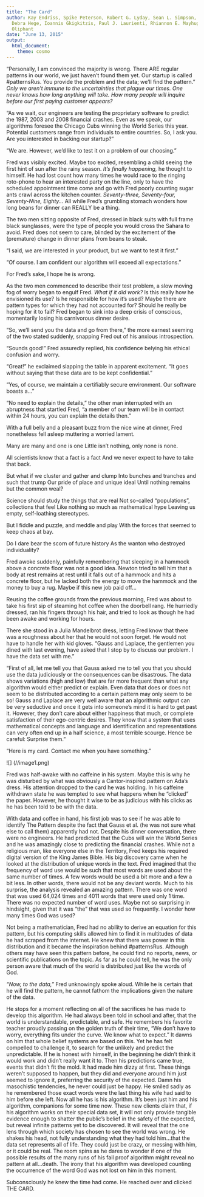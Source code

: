 ```yaml
---
title: "The Card"
author: Kay Endriss, Spike Peterson, Robert G. Lyday, Sean L. Simpson, Pranab Das,
  Debra Hege, Ioannis Gkigkitzis, Paul J. Laurienti, Rhiannon E. Mayhugh, and Michael
  Oliphant
date: "June 13, 2015"
output: 
  html_document: 
    theme: cosmo
---
```

“Personally, I am convinced the majority is wrong. There ARE regular patterns in our world, we just haven’t found them yet. Our startup is called #patternsRus. You provide the problem and the data; we’ll find the pattern.” _Only we aren't immune to the uncertainties that plague our times. One never knows how long anything will take. How many people will inquire before our first paying customer appears?_ 

“As we wait, our engineers are testing the proprietary software to predict the 1987, 2003 and 2008 financial crashes. Even as we speak, our algorithms foresee the Chicago Cubs winning the World Series this year. Potential customers range from individuals to entire countries. So, I ask you. Are you interested in backing our startup?” 

“We are. However, we’d like to test it on a problem of our choosing.” 

Fred was visibly excited. Maybe too excited, resembling a child seeing the first hint of sun after the rainy season. _It’s finally happening,_ he thought to himself. He had lost count how many times he would race to the ringing roto-phone to hear an interested party on the line, only to have the scheduled appointment time come and go with Fred poorly counting sugar ants crawl across the kitchen counter. _Seventy-three, Seventy-four, Seventy-Nine, Eighty…_ All while Fred’s grumbling stomach wonders how long beans for dinner can REALLY be a thing. 

The two men sitting opposite of Fred, dressed in black suits with full frame black sunglasses, were the type of people you would cross the Sahara to avoid. Fred does not seem to care, blinded by the excitement of the (premature) change in dinner plans from beans to steak. 

“I said, we are interested in your product, but we want to test it first.” 

“Of course. I am confident our algorithm will exceed all expectations.” 

For Fred’s sake, I hope he is wrong. 

As the two men commenced to describe their test problem, a slow moving fog of worry began to engulf Fred. _What if it did work?_ Is this really how he envisioned its use? Is he responsible for how it’s used? Maybe there are pattern types for which they had not accounted for? Should he really be hoping for it to fail? Fred began to sink into a deep crisis of conscious, momentarily losing his carnivorous dinner desire. 

“So, we’ll send you the data and go from there,” the more earnest seeming of the two stated suddenly, snapping Fred out of his anxious introspection. 

“Sounds good!” Fred assuredly replied, his confidence belying his ethical confusion and worry. 

“Great!” he exclaimed slapping the table in apparent excitement. “It goes without saying that these data are to be kept confidential.” 

“Yes, of course, we maintain a certifiably secure environment. Our software boasts a…” 

“No need to explain the details,” the other man interrupted with an abruptness that startled Fred, “a member of our team will be in contact within 24 hours, you can explain the details then.” 

With a full belly and a pleasant buzz from the nice wine at dinner, Fred nonetheless fell asleep muttering a worried lament.

Many are many and one is one 
Little isn’t nothing, only none is none. 

All scientists know that a fact is a fact 
And we never expect to have to take that back. 

But what if we cluster and gather and clump 
Into bunches and tranches and such that trump 
Our pride of place and unique ideal 
Until nothing remains but the common weal? 

Science should study the things that are real 
Not so-called “populations”, collections that feel 
Like nothing so much as mathematical hype 
Leaving us empty, self-loathing stereotypes. 

But I fiddle and puzzle, and meddle and play 
With the forces that seemed to keep chaos at bay. 

Do I dare bear the scorn of future history 
As the wanton who destroyed individuality? 

Fred awoke suddenly, painfully remembering that sleeping in a hammock above a concrete floor was not a good idea. Newton tried to tell him that a body at rest remains at rest until it falls out of a hammock and hits a concrete floor, but he lacked both the energy to move the hammock and the money to buy a rug. Maybe if this new job paid off… 

Reusing the coffee grounds from the previous morning, Fred was about to take his first sip of steaming hot coffee when the doorbell rang. He hurriedly dressed, ran his fingers through his hair, and tried to look as though he had been awake and working for hours. 

There she stood in a Julia Mandelbrot dress, letting Fred know that there was a roughness about her that he would not soon forget. He would not have to handle her with kid gloves. “Gauss and Laplace, the gentlemen you dined with last evening, have asked that I stop by to discuss our problem. I have the data set with me.” 

“First of all, let me tell you that Gauss asked me to tell you that you should use the data judiciously or the consequences can be disastrous. The data shows variations (high and low) that are far more frequent than what any algorithm would either predict or explain. Even data that does or does not seem to be distributed according to a certain pattern may only seem to be so! Gauss and Laplace are very well aware that an algorithmic output can be very seductive and once it gets into someone’s mind it is hard to get past it. However, they don’t care about either happiness that much, or complete satisfaction of their ego-centric desires. They know that a system that uses mathematical concepts and language and identification and representations can very often end up in a half science, a most terrible scourge. Hence be careful: Surprise them.” 

“Here is my card. Contact me when you have something.” 


![] (//image1.png) 


Fred was half-awake with no caffeine in his system. Maybe this is why he was disturbed by what was obviously a Cantor-inspired pattern on Ada’s dress. His attention dropped to the card he was holding. In his caffeine withdrawn state he was tempted to see what happens when he “clicked” the paper. However, he thought it wise to be as judicious with his clicks as he has been told to be with the data. 

With data and coffee in hand, his first job was to see if he was able to identify The Pattern despite the fact that Gauss et al. (he was not sure what else to call them) apparently had not. Despite his dinner conversation, there were no engineers. He had predicted that the Cubs will win the World Series and he was amazingly close to predicting the financial crashes. While not a religious man, like everyone else in the Territory, Fred keeps his required digital version of the King James Bible. His big discovery came when he looked at the distribution of unique words in the text. Fred imagined that the frequency of word use would be such that most words are used about the same number of times. A few words would be used a bit more and a few a bit less. In other words, there would not be any deviant words. Much to his surprise, the analysis revealed an amazing pattern. There was one word that was used 64,024 times and 4011 words that were used only 1 time. There was no expected number of word uses. Maybe not so surprising in hindsight, given that it was “the” that was used so frequently. I wonder how many times God was used? 

Not being a mathematician, Fred had no ability to derive an equation for this pattern, but his computing skills allowed him to find it in multitudes of data he had scraped from the internet. He knew that there was power in this distribution and it became the inspiration behind #patternsRus. Although others may have seen this pattern before, he could find no reports, news, or scientific publications on the topic. As far as he could tell, he was the only person aware that much of the world is distributed just like the words of God. 

_“Now, to the data,”_ Fred unknowingly spoke aloud. While he is certain that he will find the pattern, he cannot fathom the implications given the nature of the data. 

He stops for a moment reflecting on all of the sacrifices he has made to develop this algorithm. He had always been told in school and after, that the world is understandable, predictable, and safe. He remembers his favorite teacher proudly passing on the golden truth of their time, “We don’t have to worry, everything fits under the curve. We know what to expect.” It dawns on him that whole belief systems are based on this. Yet he has felt compelled to challenge it, to search for the unlikely and predict the unpredictable. If he is honest with himself, in the beginning he didn’t think it would work and didn’t really want it to. Then his predictions came true, events that didn’t fit the mold. It had made him dizzy at first.  These things weren’t supposed to happen, but they did and everyone around him just seemed to ignore it, preferring the security of the expected.  Damn his masochistic tendencies, he never could just be happy. He smiled sadly as he remembered those exact words were the last thing his wife had said to him before she left. Now all he has is his algorithm. It’s been just him and his algorithm, companions for some time now. These new clients claim that, if his algorithm works on their special data set, it will not only provide tangible evidence enough to shatter the public’s belief in the safety of the expected, but reveal infinite patterns yet to be discovered. It will reveal that the one lens through which society has chosen to see the world was wrong. He shakes his head, not fully understanding what they had told him…that the data set represents all of life. They could just be crazy, or messing with him, or it could be real. The room spins as he dares to wonder if one of the possible results of the many runs of his fail proof algorithm might reveal no pattern at all…death. The irony that his algorithm was developed counting the occurrence of the word God was not lost on him in this moment. 

Subconsciously he knew the time had come. He reached over and clicked THE CARD. 


